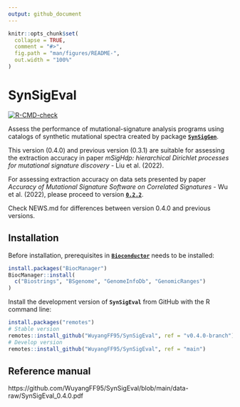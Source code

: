 ```yaml
---
output: github_document
---
```


<!-- README.md is generated from README.Rmd. Please edit that file -->

```r
knitr::opts_chunk$set(
  collapse = TRUE,
  comment = "#>",
  fig.path = "man/figures/README-",
  out.width = "100%"
)
```
# SynSigEval

<!-- badges: start -->

[![R-CMD-check](https://github.com/WuyangFF95/SynSigEval/workflows/R-CMD-check/badge.svg?branch=main)](https://github.com/WuyangFF95/SynSigEval/actions?query=workflow%3AR-CMD-check+branch%3Amain)
<!-- badges: end -->

Assess the performance of mutational-signature analysis
programs using catalogs of synthetic mutational spectra created
by package [**`SynSigGen`**](https://github.com/steverozen/SynSigGen).

This version (0.4.0) and previous version (0.3.1) are suitable for assessing the extraction accuracy in paper
*mSigHdp: hierarchical Dirichlet processes for mutational signature discovery*
- Liu et al. (2022). 

For assessing extraction accuracy on data sets presented by paper
*Accuracy of Mutational Signature Software on Correlated Signatures*
- Wu et al. (2022), please proceed to version 
[**`0.2.2`**](https://github.com/WuyangFF95/SynSigEval/tree/0.2.2).

Check NEWS.md for differences between version 0.4.0 and previous versions. 

## Installation

Before installation, prerequisites in 
[**`Bioconductor`**](https://www.bioconductor.org/)
needs to be installed:

```r
install.packages("BiocManager")
BiocManager::install(
  c("Biostrings", "BSgenome", "GenomeInfoDb", "GenomicRanges")
)
```

Install the development version of **`SynSigEval`** from GitHub
with the R command line:

``` r
install.packages("remotes")
# Stable version
remotes::install_github("WuyangFF95/SynSigEval", ref = "v0.4.0-branch")
# Develop version
remotes::install_github("WuyangFF95/SynSigEval", ref = "main")
```

## Reference manual

https://github.com/WuyangFF95/SynSigEval/blob/main/data-raw/SynSigEval_0.4.0.pdf
